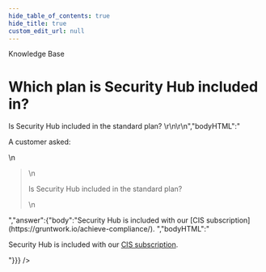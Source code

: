 ```yaml
---
hide_table_of_contents: true
hide_title: true
custom_edit_url: null
---
```



<head>
  <link rel="canonical" href="https://github.com/gruntwork-io/knowledge-base/discussions/55" />
</head>

<CenterLayout>
<span className="searchCategory">Knowledge Base</span>
<h1>Which plan is Security Hub included in?</h1>
<GitHub discussion={{"id":"D_kwDOF8slf84AOB0h","number":55,"author":{"login":"zackproser"},"title":"Which plan is Security Hub included in?","body":"A customer asked: \r\n> Is Security Hub included in the standard plan? \r\n\r\n","bodyHTML":"<p dir=\"auto\">A customer asked:</p>\n<blockquote>\n<p dir=\"auto\">Is Security Hub included in the standard plan?</p>\n</blockquote>","answer":{"body":"Security Hub is included with our [CIS subscription](https://gruntwork.io/achieve-compliance/). ","bodyHTML":"<p dir=\"auto\">Security Hub is included with our <a href=\"https://gruntwork.io/achieve-compliance/\" rel=\"nofollow\">CIS subscription</a>.</p>"}}} />

</CenterLayout>
  

<!-- ##DOCS-SOURCER-START
{
  "sourcePlugin": "github-discussions",
  "hash": "209d7b293ee6527b06a653a60ac6de4f"
}
##DOCS-SOURCER-END -->

